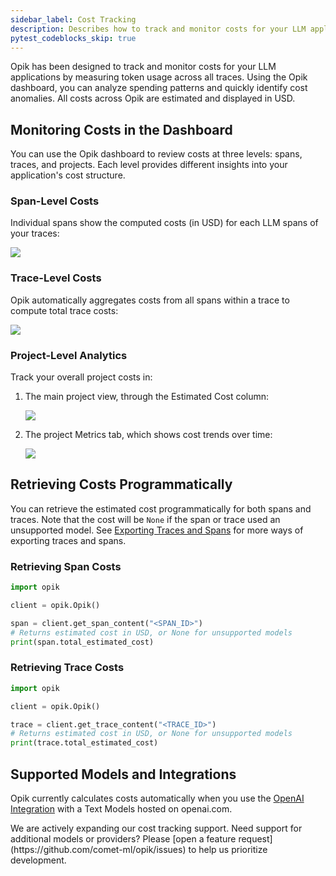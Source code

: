 ```yaml
---
sidebar_label: Cost Tracking
description: Describes how to track and monitor costs for your LLM applications using Opik
pytest_codeblocks_skip: true
---
```


Opik has been designed to track and monitor costs for your LLM applications by measuring token usage across all traces. Using the Opik dashboard, you can analyze spending patterns and quickly identify cost anomalies. All costs across Opik are estimated and displayed in USD.

## Monitoring Costs in the Dashboard

You can use the Opik dashboard to review costs at three levels: spans, traces, and projects. Each level provides different insights into your application's cost structure.

### Span-Level Costs

Individual spans show the computed costs (in USD) for each LLM spans of your traces:

<Frame>
  <img src="/img/tracing/cost_tracking_span.png" />
</Frame>

### Trace-Level Costs

Opik automatically aggregates costs from all spans within a trace to compute total trace costs:

<Frame>
  <img src="/img/tracing/cost_tracking_trace_view.png" />
</Frame>

### Project-Level Analytics

Track your overall project costs in:

1. The main project view, through the Estimated Cost column:

   <Frame>
     <img src="/img/tracing/cost_tracking_project.png" />
   </Frame>

2. The project Metrics tab, which shows cost trends over time:
   <Frame>
     <img src="/img/tracing/cost_tracking_project_metrics.png" />
   </Frame>

## Retrieving Costs Programmatically

You can retrieve the estimated cost programmatically for both spans and traces. Note that the cost will be `None` if the span or trace used an unsupported model. See [Exporting Traces and Spans](./export_data.md) for more ways of exporting traces and spans.

### Retrieving Span Costs

```python
import opik

client = opik.Opik()

span = client.get_span_content("<SPAN_ID>")
# Returns estimated cost in USD, or None for unsupported models
print(span.total_estimated_cost)
```

### Retrieving Trace Costs

```python
import opik

client = opik.Opik()

trace = client.get_trace_content("<TRACE_ID>")
# Returns estimated cost in USD, or None for unsupported models
print(trace.total_estimated_cost)
```

## Supported Models and Integrations

Opik currently calculates costs automatically when you use the [OpenAI Integration](./integrations/openai.md) with a Text Models hosted on openai.com.

<Tip>
  We are actively expanding our cost tracking support. Need support for additional models or providers? Please [open a
  feature request](https://github.com/comet-ml/opik/issues) to help us prioritize development.
</Tip>
